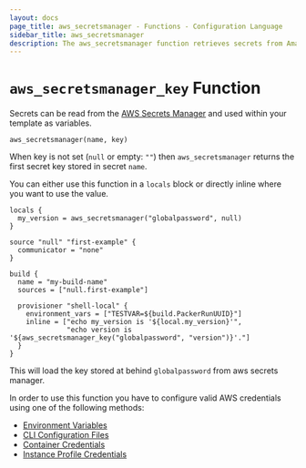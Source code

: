 ```yaml
---
layout: docs
page_title: aws_secretsmanager - Functions - Configuration Language
sidebar_title: aws_secretsmanager
description: The aws_secretsmanager function retrieves secrets from Amazon secretsmanager stores.
---
```



# `aws_secretsmanager_key` Function

Secrets can be read from the [AWS Secrets
Manager](https://aws.amazon.com/secrets-manager/) and used within your template
as variables.

```hcl
aws_secretsmanager(name, key)
```

When key is not set (`null` or empty: `""`) then `aws_secretsmanager` returns
the first secret key stored in secret `name`.

You can either use this function in a `locals` block or directly inline where
you want to use the value.

```hcl
locals {
  my_version = aws_secretsmanager("globalpassword", null)
}

source "null" "first-example" {
  communicator = "none"
}

build {
  name = "my-build-name"
  sources = ["null.first-example"]

  provisioner "shell-local" {
    environment_vars = ["TESTVAR=${build.PackerRunUUID}"]
    inline = ["echo my_version is '${local.my_version}'",
              "echo version is '${aws_secretsmanager_key("globalpassword", "version")}'."]
  }
}
```

This will load the key stored at behind `globalpassword` from aws secrets
manager.


In order to use this function you have to configure valid AWS credentials using
one of the following methods:

- [Environment Variables](https://docs.aws.amazon.com/cli/latest/userguide/cli-configure-envvars.html)
- [CLI Configuration Files](https://docs.aws.amazon.com/cli/latest/userguide/cli-configure-files.html)
- [Container Credentials](https://docs.aws.amazon.com/AmazonECS/latest/developerguide/task-iam-roles.html)
- [Instance Profile Credentials](https://docs.aws.amazon.com/AWSEC2/latest/UserGuide/iam-roles-for-amazon-ec2.html)
